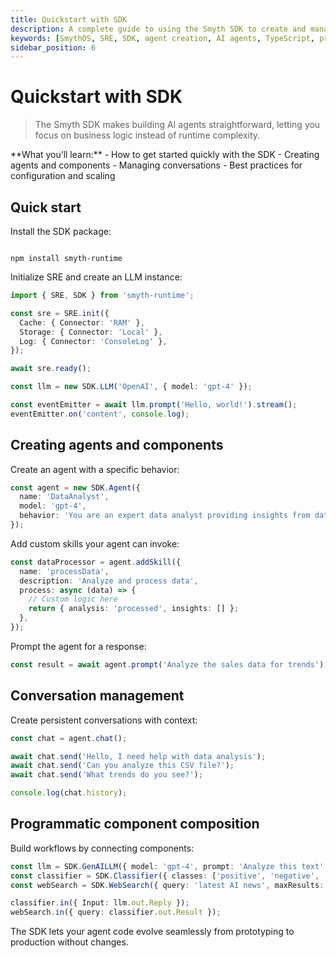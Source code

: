 ```yaml
---
title: Quickstart with SDK
description: A complete guide to using the Smyth SDK to create and manage AI agents with type-safe APIs and streamlined workflows.
keywords: [SmythOS, SRE, SDK, agent creation, AI agents, TypeScript, programming]
sidebar_position: 6
---
```


# Quickstart with SDK

> The Smyth SDK makes building AI agents straightforward, letting you focus on business logic instead of runtime complexity.

<InfoCallout>
**What you’ll learn:**  
- How to get started quickly with the SDK  
- Creating agents and components  
- Managing conversations  
- Best practices for configuration and scaling
</InfoCallout>

<Divider />

## Quick start

Install the SDK package:

<code lang="bash">
npm install smyth-runtime
</code>

Initialize SRE and create an LLM instance:

```typescript
import { SRE, SDK } from 'smyth-runtime';

const sre = SRE.init({
  Cache: { Connector: 'RAM' },
  Storage: { Connector: 'Local' },
  Log: { Connector: 'ConsoleLog' },
});

await sre.ready();

const llm = new SDK.LLM('OpenAI', { model: 'gpt-4' });

const eventEmitter = await llm.prompt('Hello, world!').stream();
eventEmitter.on('content', console.log);
```

## Creating agents and components

Create an agent with a specific behavior:

```typescript
const agent = new SDK.Agent({
  name: 'DataAnalyst',
  model: 'gpt-4',
  behavior: 'You are an expert data analyst providing insights from data.',
});
```

Add custom skills your agent can invoke:

```typescript
const dataProcessor = agent.addSkill({
  name: 'processData',
  description: 'Analyze and process data',
  process: async (data) => {
    // Custom logic here
    return { analysis: 'processed', insights: [] };
  },
});
```

Prompt the agent for a response:

```typescript
const result = await agent.prompt('Analyze the sales data for trends');
```

## Conversation management

Create persistent conversations with context:

```typescript
const chat = agent.chat();

await chat.send('Hello, I need help with data analysis');
await chat.send('Can you analyze this CSV file?');
await chat.send('What trends do you see?');

console.log(chat.history);
```

## Programmatic component composition

Build workflows by connecting components:

```typescript
const llm = SDK.GenAILLM({ model: 'gpt-4', prompt: 'Analyze this text' }, agent);
const classifier = SDK.Classifier({ classes: ['positive', 'negative', 'neutral'] }, agent);
const webSearch = SDK.WebSearch({ query: 'latest AI news', maxResults: 5 }, agent);

classifier.in({ Input: llm.out.Reply });
webSearch.in({ query: classifier.out.Result });
```

The SDK lets your agent code evolve seamlessly from prototyping to production without changes.

<Divider />
